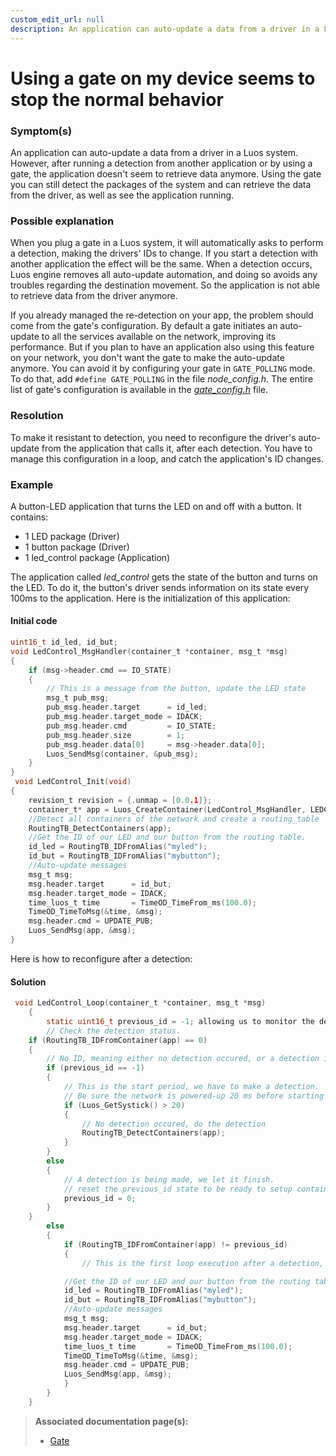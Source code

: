 ```yaml
---
custom_edit_url: null
description: An application can auto-update a data from a driver in a Luos system.
---
```


# Using a gate on my device seems to stop the normal behavior

### Symptom(s)

An application can auto-update a data from a driver in a Luos system. However, after running a detection from another application or by using a gate, the application doesn't seem to retrieve data anymore.
Using the gate you can still detect the packages of the system and can retrieve the data from the driver, as well as see the application running.

### Possible explanation

When you plug a gate in a Luos system, it will automatically asks to perform a detection, making the drivers' IDs to change. If you start a detection with another application the effect will be the same.
When a detection occurs, Luos engine removes all auto-update automation, and doing so avoids any troubles regarding the destination movement. So the application is not able to retrieve data from the driver anymore.

If you already managed the re-detection on your app, the problem should come from the gate's configuration.
By default a gate initiates an auto-update to all the services available on the network, improving its performance. But if you plan to have an application also using this feature on your network, you don't want the gate to make the auto-update anymore. You can avoid it by configuring your gate in `GATE_POLLING` mode.
To do that, add `#define GATE_POLLING` in the file _node_config.h_. The entire list of gate's configuration is available in the <a href="https://github.com/Luos-io/luos_engine/blob/main/tool_services/gate/gate_config.h" target="_blank" rel="external nofollow">_gate_config.h_</a> file.

### Resolution

To make it resistant to detection, you need to reconfigure the driver's auto-update from the application that calls it, after each detection. You have to manage this configuration in a loop, and catch the application's ID changes.

### Example

A button-LED application that turns the LED on and off with a button. It contains:

- 1 LED package (Driver)
- 1 button package (Driver)
- 1 led_control package (Application)

The application called _led_control_ gets the state of the button and turns on the LED. To do it, the button's driver sends information on its state every 100ms to the application. Here is the initialization of this application:

#### Initial code

```c
uint16_t id_led, id_but;
void LedControl_MsgHandler(container_t *container, msg_t *msg)
{
    if (msg->header.cmd == IO_STATE)
    {
        // This is a message from the button, update the LED state
        msg_t pub_msg;
        pub_msg.header.target      = id_led;
        pub_msg.header.target_mode = IDACK;
        pub_msg.header.cmd         = IO_STATE;
        pub_msg.header.size        = 1;
        pub_msg.header.data[0]     = msg->header.data[0];
        Luos_SendMsg(container, &pub_msg);
    }
}
 void LedControl_Init(void)
{
    revision_t revision = {.unmap = [0.0.1]};
    container_t* app = Luos_CreateContainer(LedControl_MsgHandler, LEDCONTROL_APP, "App_LedControl", revision);
    //Detect all containers of the network and create a routing_table
    RoutingTB_DetectContainers(app);
    //Get the ID of our LED and our button from the routing table.
    id_led = RoutingTB_IDFromAlias("myled");
    id_but = RoutingTB_IDFromAlias("mybutton");
    //Auto-update messages
    msg_t msg;
    msg.header.target      = id_but;
    msg.header.target_mode = IDACK;
    time_luos_t time       = TimeOD_TimeFrom_ms(100.0);
    TimeOD_TimeToMsg(&time, &msg);
    msg.header.cmd = UPDATE_PUB;
    Luos_SendMsg(app, &msg);
}
```

Here is how to reconfigure after a detection:

#### Solution

```c
 void LedControl_Loop(container_t *container, msg_t *msg)
    {
        static uint16_t previous_id = -1; allowing us to monitor the detection state
        // Check the detection status.
    if (RoutingTB_IDFromContainer(app) == 0)
    {
        // No ID, meaning either no detection occured, or a detection is occuring right now.
        if (previous_id == -1)
        {
            // This is the start period, we have to make a detection.
            // Be sure the network is powered-up 20 ms before starting a detection
            if (Luos_GetSystick() > 20)
            {
                // No detection occured, do the detection
                RoutingTB_DetectContainers(app);
            }
        }
        else
        {
            // A detection is being made, we let it finish.
            // reset the previous_id state to be ready to setup container at the end of detection:
            previous_id = 0;
        }
    }
        else
        {
            if (RoutingTB_IDFromContainer(app) != previous_id)
            {
                // This is the first loop execution after a detection, here goes the initial configuration:

            //Get the ID of our LED and our button from the routing table.
            id_led = RoutingTB_IDFromAlias("myled");
            id_but = RoutingTB_IDFromAlias("mybutton");
            //Auto-update messages
            msg_t msg;
            msg.header.target      = id_but;
            msg.header.target_mode = IDACK;
            time_luos_t time       = TimeOD_TimeFrom_ms(100.0);
            TimeOD_TimeToMsg(&time, &msg);
            msg.header.cmd = UPDATE_PUB;
            Luos_SendMsg(app, &msg);
            }
        }
    }

```

> **Associated documentation page(s):**
>
> - [Gate](/documentation/tools/gate)
